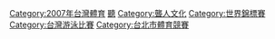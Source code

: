 [[Category:2007年台灣體育|Category:2007年台灣體育]]
[[Category:台灣主辦的國際體育賽事|聽]]
[[Category:聾人文化|Category:聾人文化]]
[[Category:世界錦標賽|Category:世界錦標賽]]
[[Category:台灣游泳比賽|Category:台灣游泳比賽]]
[[Category:台北市體育競賽|Category:台北市體育競賽]]